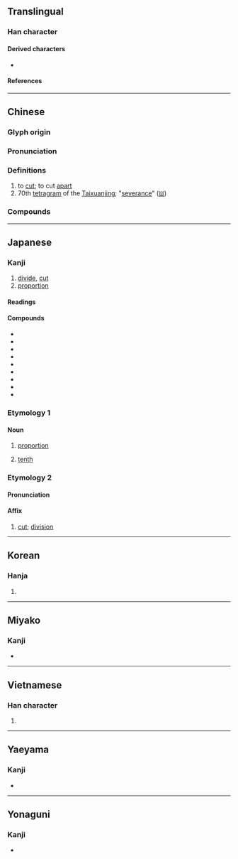 {{character info/new}}
{{character info|0x2F822}}
==Translingual==

===Han character===
{{Han char|rn=18|rad=刀|as=10|sn=12|four=32600|canj=JRLN|ids=⿰害刂}}

====Derived characters====
* {{l|mul|[[𢵷]], [[𥢫]], [[𫗛]], [[𦺧]], [[𬕲]], [[𫦢]]}}

====References====
{{Han ref|kx=0142.320|dkj=02112|dj=0323.040|hdz=10351.070|uh=5272}}

----

==Chinese==
{{zh-forms}}

===Glyph origin===
{{Han etym}}

===Pronunciation===
{{zh-pron
|m=gē
|m-s=
|dg=гуә1/гә1
|c=got3
|c-t=
|g=
|h=pfs=kot
|j=
|mb=gŏ̤
|md=gák
|mn=koah/kat
|mn_note=koah - vernacular; kat - literary
|mn-t=guah4
|w=4keq
|x=
|mc=y
|oc=y
|cat=v,n
}}

===Definitions===
{{zh-hanzi}}

# to [[cut]]; to cut [[apart]]
# 70th [[tetragram]] of the [[Taixuanjing]]; "[[severance]]" ([[𝍋]])

{{attention|zh|also short for 割腕?}}

===Compounds===
{{zh-der|分割|收割|切割|割斷|割捨|割裂|宰割|閹割|交割|割據|割接|割禮|割草|割讓|不可分割|任人宰割|餘割|分割區|切割機|割價|割傷|割包|割包皮|割取|割和青|割地|割棄|割捆機|割曬機|割漆|割炬|割愛|割禾|割禾青|割線|割股療親|割膠|割脈|割草機|割袍斷義|割除|割頸|割雞焉用牛刀|雙曲餘割|封建割據|心如刀割|忍痛割愛|收割機|收割者|正割|氣割|氧割|聯合收割機|臠割|自割|鉛刀一割|難割難捨|黃金分割|割臂之盟|割掉|割肚牽腸|割接法|割蜜|割切|割尾巴|割席|割治|割股}}

{{zh-cat|Elementary}}

----

==Japanese==

===Kanji===
{{ja-kanji|grade=6|rs=刀10}}

# [[divide]], [[cut]]
# [[proportion]]

====Readings====
{{ja-readings
|goon=かち
|kanon=かつ
|kun=さ-く, わ-る, わ-れる, わり
}}

====Compounds====
* {{ja-r|割愛|かつあい}}
* {{ja-r|割拠|かっきょ}}
* {{ja-r|割譲|かつじょう}}
* {{ja-r|割腹|かっぷく}}
* {{ja-r|割烹|かっぽう}}
* {{ja-r|割合|わりあい}}
* {{ja-r|割引|わりびき}}
* {{ja-r|割り算|わりざん}}
* {{ja-r|割り箸|わりばし}}

===Etymology 1===
{{ja-kanjitab|わり|yomi=k}}

====Noun====
{{ja-noun|わり}}

# [[proportion]]
#:{{ja-usex|'''割'''に合わない|'''わり''' に あわ ない|unfit for the '''proportion'''}}
# [[tenth]]
#:{{ja-usex|二'''割'''|に '''わり'''|two-'''tenths'''}}

===Etymology 2===
{{ja-kanjitab|かつ|yomi=o}}

====Pronunciation====
{{ja-pron|かつ|y=o}}

====Affix====
{{ja-pos|affix|かつ}}

# [[cut]]; [[division]]

----

==Korean==

===Hanja===
{{ko-hanja/new|베다|벨|할}}

# {{rfdef|ko|sort=刀10}}

----

==Miyako==

===Kanji===
{{head|mvi|Han character}}

* {{ja-readings|kun=[[ばーㇲ゙]] ([[割ーㇲ゙]], bāz)}}

----

==Vietnamese==

===Han character===
{{vi-hantu|[[cát]], [[cắt]], [[xắt]]|rs=刀10}}

# {{rfdef|vi|sort=刀10}}

----

==Yaeyama==

===Kanji===
{{head|rys|Han character}}

* {{ja-readings|kun=[[ばるん]] ([[割るん]], barun)}}

----

==Yonaguni==

===Kanji===
{{head|yoi|Han character}}

* {{ja-readings|kun=[[ばるん]] ([[割るん]], barun)}}
